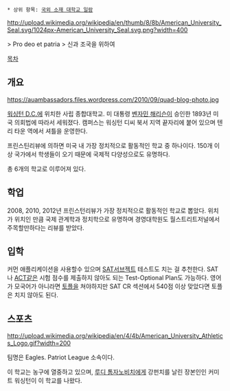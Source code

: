  * 상위 항목: [[국외 소재 대학교 일람]]
http://upload.wikimedia.org/wikipedia/en/thumb/8/8b/American_University_Seal.svg/1024px-American_University_Seal.svg.png?width=400

> Pro deo et patria
> 신과 조국을 위하여

[[목차]]

== 개요 ==
https://auambassadors.files.wordpress.com/2010/09/quad-blog-photo.jpg

[[워싱턴 D.C.]]에 위치한 사립 종합대학교. 미 대통령 [[벤자민 해리슨]]이 승인한 1893년 미국 의회법에 따라서 세워졌다. 캠퍼스는 워싱턴 디씨 북서 지역 끝자리에 붙어 있으며 텐리 타운 역에서 셔틀을 운영한다.

프린스틴리뷰에 의하면 미국 내 가장 정치적으로 활동적인 학교 중 하나이다. 150개 이상 국가에서 학생들이 오기 때문에 국제적 다양성으로도 유명하다. 

총 6개의 학교로 이루어져 있다. 

== 학업 ==
2008, 2010, 2012년 프린스턴리뷰가 가장 정치적으로 활동적인 학교로 뽑았다. 위치가 위치인 만큼 국제 관계학과 정치학으로 유명하며 경영대학원도 월스트리트저널에서 주목할만하다는 리뷰를 받았다.

== 입학 ==
커먼 애플리케이션을 사용할수 있으며 [[SAT]]서브젝트 테스트도 치는 걸 추천한다. SAT나 [[ACT]]같은 시험 점수를 제출하지 않아도 되는 Test-Optional Plan도 가능하다. 영어가 모국어가 아니라면 [[토플]]을 쳐야하지만 SAT CR 섹션에서 540점 이상 맞았다면 토플은 치지 않아도 된다.

== 스포츠 ==
http://upload.wikimedia.org/wikipedia/en/4/4b/American_University_Athletics_Logo.gif?width=200

팀명은 Eagles. Patriot League 소속이다.

이 학교는 농구에 열중하고 있으며, [[루디 톰자노비치]]에게 강펀치를 날린 장본인인 커미트 워싱턴이 이 학교를 나왔다.
